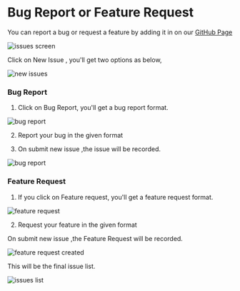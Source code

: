 #  Bug Report or Feature Request


You can report a bug or request a feature by adding it in on our [GitHub Page](https://github.com/antstackio/rover-cli/issues)

![issues screen](../.././assets/issues-screen.png)

Click on New Issue , you'll get two options as below,

![new issues](../.././assets/new-issue.png)

### Bug Report

1. Click on Bug Report, you'll get a bug report format.

![bug report](../.././assets/new-bug-report.png)

2. Report your bug in the given format

3. On submit new issue ,the issue will be recorded.

![bug report](../.././assets/new-bug-report-created.png)


### Feature Request

1. If you click on Feature request, you'll get a feature request format.

![feature request](../.././assets/new-feature-request.png)

2. Request your feature in the given format

On submit new issue ,the Feature Request will be recorded.

![feature request created](../.././assets/new-feature-request-created.png)


This will be the final issue list.

![issues list](../.././assets/finalissuelist.png)
